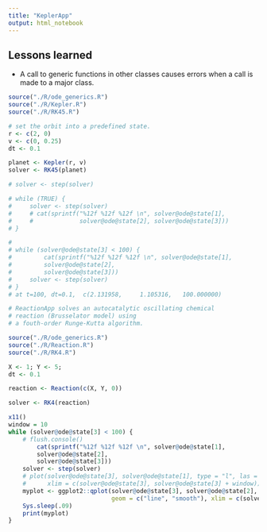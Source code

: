 ```yaml
---
title: "KeplerApp"
output: html_notebook
---
```


## Lessons learned
* A call to generic functions in other classes causes errors when a call is made to a major class.


```r

source("./R/ode_generics.R")
source("./R/Kepler.R")
source("./R/RK45.R")

# set the orbit into a predefined state.
r <- c(2, 0)
v <- c(0, 0.25)
dt <- 0.1

planet <- Kepler(r, v)
solver <- RK45(planet)

# solver <- step(solver)

# while (TRUE) {
#     solver <- step(solver)
#     # cat(sprintf("%12f %12f %12f \n", solver@ode@state[1], 
#     #             solver@ode@state[2], solver@ode@state[3]))
# }

# 
# while (solver@ode@state[3] < 100) {
#         cat(sprintf("%12f %12f %12f \n", solver@ode@state[1], 
#         solver@ode@state[2], 
#         solver@ode@state[3]))
#     solver <- step(solver)    
# }
# at t=100, dt=0.1,  c(2.131958,     1.105316,   100.000000)

```




```r
# ReactionApp solves an autocatalytic oscillating chemical 
# reaction (Brusselator model) using
# a fouth-order Runge-Kutta algorithm.

source("./R/ode_generics.R")
source("./R/Reaction.R")
source("./R/RK4.R")

X <- 1; Y <- 5;
dt <- 0.1

reaction <- Reaction(c(X, Y, 0))

solver <- RK4(reaction)

x11()
window = 10
while (solver@ode@state[3] < 100) {
    # flush.console()
        cat(sprintf("%12f %12f %12f \n", solver@ode@state[1], 
        solver@ode@state[2], 
        solver@ode@state[3]))
    solver <- step(solver)    
    # plot(solver@ode@state[3], solver@ode@state[1], type = "l", las = 1, ylim =c(0,3),
    #      xlim = c(solver@ode@state[3], solver@ode@state[3] + window))
    myplot <- ggplot2::qplot(solver@ode@state[3], solver@ode@state[2], 
                             geom = c("line", "smooth"), xlim = c(solver@ode@state[3], solver@ode@state[3] + window))
    Sys.sleep(.09)
    print(myplot)
}

```

